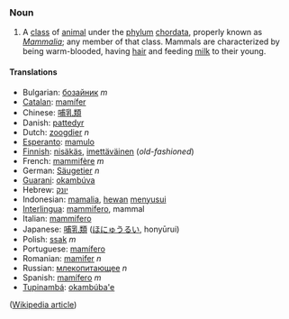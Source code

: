 ===Noun===

# A [[class]] of [[animal]] under the [[phylum]] [[chordata]], properly known as ''[[Mammalia]]''; any member of that class. Mammals are characterized by being warm-blooded, having [[hair]] and feeding [[milk]] to their young.

==== Translations ====
*Bulgarian: [[бозайник]] ''m''
*[[Catalan]]: [[mamífer]]
*Chinese: [[哺乳類]]
*Danish: [[pattedyr]]
*Dutch: [[zoogdier]] ''n''
*[[Esperanto]]: [[mamulo]]
*[[Finnish]]: [[nisäkäs]], [[imettäväinen]] (''old-fashioned'')
*French: [[mammifère]] ''m''
*German: [[Säugetier]] ''n''
*[[Guarani]]: [[okambúva]]
*Hebrew: [[יונק]]
*Indonesian: [[mamalia]], [[hewan]] [[susu|menyusui]]
*[[Interlingua]]: [[mammifero]], mammal
*Italian: [[mammifero]]
*Japanese: [[哺乳類]] ([[ほにゅうるい]], honyūrui)
*Polish: [[ssak]] ''m''
*Portuguese: [[mamífero]]
*Romanian: [[mamifer]] ''n''
*Russian: [[млекопитающее]] ''n''
*Spanish: [[mamífero]] ''m''
*[[Tupinambá]]: [[okambúba'e]]

([[w:mammal|Wikipedia article]])